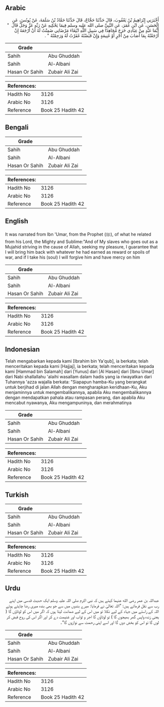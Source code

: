 ## Arabic


<div dir="rtl" lang="ar" style={{fontSize:'larger',backgroundColor:'#f8f9fa',padding:20}}>
أَخْبَرَنِي إِبْرَاهِيمُ بْنُ يَعْقُوبَ، قَالَ حَدَّثَنَا حَجَّاجٌ، قَالَ حَدَّثَنَا حَمَّادُ بْنُ سَلَمَةَ، عَنْ يُونُسَ، عَنِ الْحَسَنِ، عَنِ ابْنِ عُمَرَ، عَنِ النَّبِيِّ صلى الله عليه وسلم فِيمَا يَحْكِيهِ عَنْ رَبِّهِ عَزَّ وَجَلَّ قَالَ ‏ "‏ أَيُّمَا عَبْدٍ مِنْ عِبَادِي خَرَجَ مُجَاهِدًا فِي سَبِيلِ اللَّهِ ابْتِغَاءَ مَرْضَاتِي ضَمِنْتُ لَهُ أَنْ أَرْجَعَهُ إِنْ أَرْجَعْتُهُ بِمَا أَصَابَ مِنْ أَجْرٍ أَوْ غَنِيمَةٍ وَإِنْ قَبَضْتُهُ غَفَرْتُ لَهُ وَرَحِمْتُهُ ‏"‏ ‏.‏
</div>
<div style={{backgroundColor:'#f8f9fa',padding:20, marginBottom: 10}}><table> <thead> <tr> <th>Grade</th> <th></th> </tr> </thead> <tbody> <tr><td>Sahih</td><td>Abu Ghuddah</td></tr><tr><td>Sahih</td><td>Al-Albani</td></tr><tr><td>Hasan Or Sahih</td><td>Zubair Ali Zai</td></tr></tbody></table><table> <thead> <tr> <th>References:</th> <th></th> </tr> </thead> <tbody><tr><td>Hadith No</td><td>3126</td></tr><tr><td>Arabic No</td><td>3126</td></tr><tr><td>Reference</td><td>Book 25 Hadith 42</td></tr></tbody></table></div>

## Bengali


<div dir="ltr" lang="bn" style={{fontSize:'larger',backgroundColor:'#f8f9fa',padding:20}}>

</div>
<div style={{backgroundColor:'#f8f9fa',padding:20, marginBottom: 10}}><table> <thead> <tr> <th>Grade</th> <th></th> </tr> </thead> <tbody> <tr><td>Sahih</td><td>Abu Ghuddah</td></tr><tr><td>Sahih</td><td>Al-Albani</td></tr><tr><td>Hasan Or Sahih</td><td>Zubair Ali Zai</td></tr></tbody></table><table> <thead> <tr> <th>References:</th> <th></th> </tr> </thead> <tbody><tr><td>Hadith No</td><td>3126</td></tr><tr><td>Arabic No</td><td>3126</td></tr><tr><td>Reference</td><td>Book 25 Hadith 42</td></tr></tbody></table></div>

## English


<div dir="ltr" lang="en" style={{fontSize:'larger',backgroundColor:'#f8f9fa',padding:20}}>
It was narrated from Ibn 'Umar, from the Prophet (ﷺ), of what he related from his Lord, the Mighty and Sublime:"And of My slaves who goes out as a Mujahid striving in the cause of Allah, seeking my pleasure, I guarantee that I will bring him back with whatever he had earned as reward or spoils of war, and if I take his (soul) I will forgive him and have mercy on him
</div>
<div style={{backgroundColor:'#f8f9fa',padding:20, marginBottom: 10}}><table> <thead> <tr> <th>Grade</th> <th></th> </tr> </thead> <tbody> <tr><td>Sahih</td><td>Abu Ghuddah</td></tr><tr><td>Sahih</td><td>Al-Albani</td></tr><tr><td>Hasan Or Sahih</td><td>Zubair Ali Zai</td></tr></tbody></table><table> <thead> <tr> <th>References:</th> <th></th> </tr> </thead> <tbody><tr><td>Hadith No</td><td>3126</td></tr><tr><td>Arabic No</td><td>3126</td></tr><tr><td>Reference</td><td>Book 25 Hadith 42</td></tr></tbody></table></div>

## Indonesian


<div dir="ltr" lang="id" style={{fontSize:'larger',backgroundColor:'#f8f9fa',padding:20}}>
Telah mengabarkan kepada kami [Ibrahim bin Ya'qub], ia berkata; telah menceritakan kepada kami [Hajjaj], ia berkata; telah menceritakan kepada kami [Hammad bin Salamah] dari [Yunus] dari [Al Hasan] dari [Ibnu Umar] dari Nabi shallallahu 'alaihi wasallam dalam hadis yang ia riwayatkan dari Tuhannya 'azza wajalla berkata: "Siapapun hamba-Ku yang berangkat untuk berjihad di jalan Allah dengan mengharapkan keridhaan-Ku, Aku menjaminnya untuk mengembalikannya, apabila Aku mengembalikannya dengan mendapatkan pahala atau rampasan perang, dan apabila Aku mencabut nyawanya, Aku mengampuninya, dan merahmatinya
</div>
<div style={{backgroundColor:'#f8f9fa',padding:20, marginBottom: 10}}><table> <thead> <tr> <th>Grade</th> <th></th> </tr> </thead> <tbody> <tr><td>Sahih</td><td>Abu Ghuddah</td></tr><tr><td>Sahih</td><td>Al-Albani</td></tr><tr><td>Hasan Or Sahih</td><td>Zubair Ali Zai</td></tr></tbody></table><table> <thead> <tr> <th>References:</th> <th></th> </tr> </thead> <tbody><tr><td>Hadith No</td><td>3126</td></tr><tr><td>Arabic No</td><td>3126</td></tr><tr><td>Reference</td><td>Book 25 Hadith 42</td></tr></tbody></table></div>

## Turkish


<div dir="ltr" lang="tr" style={{fontSize:'larger',backgroundColor:'#f8f9fa',padding:20}}>

</div>
<div style={{backgroundColor:'#f8f9fa',padding:20, marginBottom: 10}}><table> <thead> <tr> <th>Grade</th> <th></th> </tr> </thead> <tbody> <tr><td>Sahih</td><td>Abu Ghuddah</td></tr><tr><td>Sahih</td><td>Al-Albani</td></tr><tr><td>Hasan Or Sahih</td><td>Zubair Ali Zai</td></tr></tbody></table><table> <thead> <tr> <th>References:</th> <th></th> </tr> </thead> <tbody><tr><td>Hadith No</td><td>3126</td></tr><tr><td>Arabic No</td><td>3126</td></tr><tr><td>Reference</td><td>Book 25 Hadith 42</td></tr></tbody></table></div>

## Urdu


<div dir="rtl" lang="ur" style={{fontSize:'larger',backgroundColor:'#f8f9fa',padding:20}}>
عبداللہ بن عمر رضی الله عنہما کہتے ہیں کہ نبی اکرم صلی اللہ علیہ وسلم ایک حدیث قدسی میں اپنے رب سے نقل فرماتے ہیں: ”اللہ تعالیٰ نے فرمایا: میرے بندوں میں سے جو بھی بندہ میری رضا چاہتے ہوئے اللہ کے راستے میں جہاد کے لیے نکلا تو میں اس کے لیے ضمانت لیتا ہوں کہ اگر میں اس کو لوٹاؤں گا ( یعنی زندہ واپس گھر بھیجوں گا ) تو لوٹاؤں گا اجر و ثواب اور غنیمت دے کر اور اگر اس کی روح قبض کر لوں گا تو اس کو بخش دوں گا اور اسے اپنی رحمت سے نوازوں گا“۔
</div>
<div style={{backgroundColor:'#f8f9fa',padding:20, marginBottom: 10}}><table> <thead> <tr> <th>Grade</th> <th></th> </tr> </thead> <tbody> <tr><td>Sahih</td><td>Abu Ghuddah</td></tr><tr><td>Sahih</td><td>Al-Albani</td></tr><tr><td>Hasan Or Sahih</td><td>Zubair Ali Zai</td></tr></tbody></table><table> <thead> <tr> <th>References:</th> <th></th> </tr> </thead> <tbody><tr><td>Hadith No</td><td>3126</td></tr><tr><td>Arabic No</td><td>3126</td></tr><tr><td>Reference</td><td>Book 25 Hadith 42</td></tr></tbody></table></div>